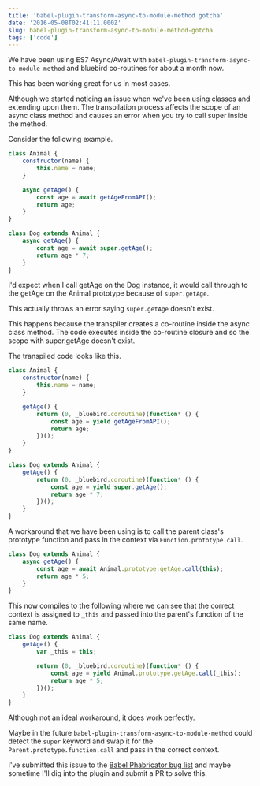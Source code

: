 ```yaml
---
title: 'babel-plugin-transform-async-to-module-method gotcha'
date: '2016-05-08T02:41:11.000Z'
slug: babel-plugin-transform-async-to-module-method-gotcha
tags: ['code']
---
```


We have been using ES7 Async/Await with `babel-plugin-transform-async-to-module-method` and bluebird co-routines for about a month now.

This has been working great for us in most cases.



Although we started noticing an issue when we've been using classes and extending upon them. The transpilation process affects the scope of an async class method and causes an error when you try to call super inside the method.

Consider the following example.

```javascript
class Animal {
    constructor(name) {
        this.name = name;
    }

    async getAge() {
        const age = await getAgeFromAPI();
        return age;
    }
}

class Dog extends Animal {
    async getAge() {
        const age = await super.getAge();
        return age * 7;
    }
}
```

I'd expect when I call getAge on the Dog instance, it would call through to the getAge on the Animal prototype because of `super.getAge`.

This actually throws an error saying `super.getAge` doesn't exist.

This happens because the transpiler creates a co-routine inside the async class method. The code executes inside the co-routine closure and so the scope with super.getAge doesn't exist.

The transpiled code looks like this.

```javascript
class Animal {
    constructor(name) {
        this.name = name;
    }

    getAge() {
        return (0, _bluebird.coroutine)(function* () {
            const age = yield getAgeFromAPI();
            return age;
        })();
    }
}

class Dog extends Animal {
    getAge() {
        return (0, _bluebird.coroutine)(function* () {
            const age = yield super.getAge();
            return age * 7;
        })();
    }
}
```

A workaround that we have been using is to call the parent class's prototype function and pass in the context via `Function.prototype.call`.

```javascript
class Dog extends Animal {
    async getAge() {
        const age = await Animal.prototype.getAge.call(this);
        return age * 5;
    }
}
```

This now compiles to the following where we can see that the correct context is assigned to `_this` and passed into the parent's function of the same name.

```javascript
class Dog extends Animal {
    getAge() {
        var _this = this;

        return (0, _bluebird.coroutine)(function* () {
            const age = yield Animal.prototype.getAge.call(_this);
            return age * 5;
        })();
    }
}
```

Although not an ideal workaround, it does work perfectly.

Maybe in the future `babel-plugin-transform-async-to-module-method` could detect the `super` keyword and swap it for the `Parent.prototype.function.call` and pass in the correct context.

I've submitted this issue to the [Babel Phabricator bug list](https://phabricator.babeljs.io/T7346) and maybe sometime I'll dig into the plugin and submit a PR to solve this.

